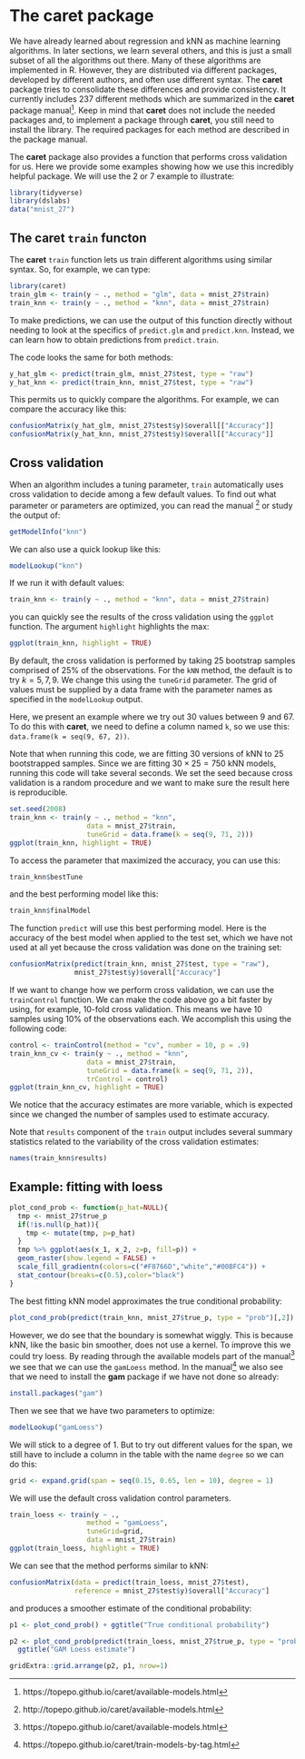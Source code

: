 # The caret package {#caret}

We have already learned about regression and kNN as machine learning algorithms. In later sections, we learn several others, and this is just a small subset of all the algorithms out there. Many of these algorithms are implemented in R. However, they are distributed via different packages, developed by different authors, and often use different syntax. The __caret__ package tries to consolidate these differences and provide consistency. It currently includes 237 different methods which are summarized in the __caret__ package manual^[https://topepo.github.io/caret/available-models.html]. Keep in mind that __caret__ does not include the needed packages and, to implement a package through __caret__, you still need to install the library. The required packages for each method are described in the package manual.

The __caret__ package also provides a function that performs cross validation for us. Here we provide some examples showing how we use this incredibly helpful package. We will use the 2 or 7 example to illustrate:

```r
library(tidyverse)
library(dslabs)
data("mnist_27")
```


## The caret `train` functon 

The __caret__ `train` function lets us train different algorithms using similar syntax. So, for example, we can type:

```r
library(caret)
train_glm <- train(y ~ ., method = "glm", data = mnist_27$train)
train_knn <- train(y ~ ., method = "knn", data = mnist_27$train)
```

To make predictions, we can use the output of this function directly without needing to look at the specifics of `predict.glm` and `predict.knn`. Instead, we can learn how to obtain predictions from `predict.train`.

The code looks the same for both methods:
```r
y_hat_glm <- predict(train_glm, mnist_27$test, type = "raw")
y_hat_knn <- predict(train_knn, mnist_27$test, type = "raw")
```

This permits us to quickly compare the algorithms. For example, we can compare the accuracy like this:

```r
confusionMatrix(y_hat_glm, mnist_27$test$y)$overall[["Accuracy"]]
confusionMatrix(y_hat_knn, mnist_27$test$y)$overall[["Accuracy"]]
```

## Cross validation {#caret-cv}

When an algorithm includes a tuning parameter, `train` automatically uses cross validation to decide among a few default values. To find out what parameter or parameters are optimized, you can read the manual ^[http://topepo.github.io/caret/available-models.html] or study the output of: 

```r
getModelInfo("knn")
```

We can also use a quick lookup like this:

```r
modelLookup("knn")
```

If we run it with default values: 

```r
train_knn <- train(y ~ ., method = "knn", data = mnist_27$train)
```

you can quickly see the results of the cross validation using the `ggplot` function. The argument `highlight` highlights the max:

```r
ggplot(train_knn, highlight = TRUE)
```

By default, the cross validation is performed by taking 25 bootstrap samples comprised of 25% of the observations. For the `kNN` method, the default is to try $k=5,7,9$. We change this using the `tuneGrid` parameter. The grid of values must be supplied by a data frame with the parameter names as specified in the `modelLookup` output. 

Here, we present an example where we try out 30 values between 9 and 67. To do this with __caret__, we need to define a column named `k`, so we use this: 
`data.frame(k = seq(9, 67, 2))`.

Note that when running this code, we are fitting 30 versions of kNN to 25 bootstrapped samples. Since we are fitting $30 \times 25 = 750$ kNN models, running this code will take several seconds. We set the seed because cross validation is a random procedure and we want to make sure the result here is reproducible.

```r
set.seed(2008)
train_knn <- train(y ~ ., method = "knn", 
                   data = mnist_27$train,
                   tuneGrid = data.frame(k = seq(9, 71, 2)))
ggplot(train_knn, highlight = TRUE)
```

To access the parameter that maximized the accuracy, you can use this:

```r
train_knn$bestTune
```

and the best performing model like this:

```r
train_knn$finalModel
```

The function `predict` will use this best performing model. Here is the accuracy of the best model when applied to the test set, which we have not used at all yet because the cross validation was done on the training set:

```r
confusionMatrix(predict(train_knn, mnist_27$test, type = "raw"),
                mnist_27$test$y)$overall["Accuracy"]
```

If we want to change how we perform cross validation, we can use the `trainControl` function. We can make the code above go a bit faster by using, for example, 10-fold cross validation. This means we have 10 samples using 10% of the observations each. We accomplish this using the following code:

```r
control <- trainControl(method = "cv", number = 10, p = .9)
train_knn_cv <- train(y ~ ., method = "knn", 
                   data = mnist_27$train,
                   tuneGrid = data.frame(k = seq(9, 71, 2)),
                   trControl = control)
ggplot(train_knn_cv, highlight = TRUE)
```

We notice that the accuracy estimates are more variable, which is expected since we changed the number of samples used to estimate accuracy.

Note that `results` component of the `train` output includes several summary statistics related to the variability of the cross validation estimates:

```r
names(train_knn$results)
```

<!--We can also see the standard deviation bars obtained from the cross validation samples:

```r
train_knn$results %>% 
  ggplot(aes(x = k, y = Accuracy)) +
  geom_line() +
  geom_point() +
  geom_errorbar(aes(x = k, 
                    ymin = Accuracy - AccuracySD, 
                    ymax = Accuracy + AccuracySD))
```
-->

## Example: fitting with loess

```r
plot_cond_prob <- function(p_hat=NULL){
  tmp <- mnist_27$true_p
  if(!is.null(p_hat)){
    tmp <- mutate(tmp, p=p_hat)
  }
  tmp %>% ggplot(aes(x_1, x_2, z=p, fill=p)) +
  geom_raster(show.legend = FALSE) +
  scale_fill_gradientn(colors=c("#F8766D","white","#00BFC4")) +
  stat_contour(breaks=c(0.5),color="black")
}
```

The best fitting kNN model approximates the true conditional probability:
```r
plot_cond_prob(predict(train_knn, mnist_27$true_p, type = "prob")[,2])
```

However, we do see that the boundary is somewhat wiggly. This is because kNN, like the basic bin smoother, does not use a kernel. To improve this we could try loess. By reading through the available models part of the manual^[https://topepo.github.io/caret/available-models.html] we see that we can use the `gamLoess` method. 
In the manual^[https://topepo.github.io/caret/train-models-by-tag.html] we also see that we need to install the __gam__ package if we have not done so already:

```r
install.packages("gam")
```

Then we see that we have two parameters to optimize:

```r
modelLookup("gamLoess")
```

We will stick to a degree of 1. But to try out different values for the span, we still have to include a column in the table with the name `degree` so we can do this:

```r
grid <- expand.grid(span = seq(0.15, 0.65, len = 10), degree = 1)
```

We will use the default cross validation control parameters.

```r
train_loess <- train(y ~ ., 
                   method = "gamLoess", 
                   tuneGrid=grid,
                   data = mnist_27$train)
ggplot(train_loess, highlight = TRUE)
```

We can see that the method performs similar to kNN:

```r
confusionMatrix(data = predict(train_loess, mnist_27$test), 
                reference = mnist_27$test$y)$overall["Accuracy"]
```

and produces a smoother estimate of the conditional probability:

```r
p1 <- plot_cond_prob() + ggtitle("True conditional probability")

p2 <- plot_cond_prob(predict(train_loess, mnist_27$true_p, type = "prob")[,2]) + 
  ggtitle("GAM Loess estimate")

gridExtra::grid.arrange(p2, p1, nrow=1)
```


